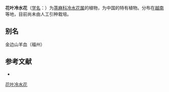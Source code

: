 {{Speciesbox
| name = 花叶冷水花
| status = 
| status_system = 
| image =  PileaCadierei.jpg
| genus = Pilea
| species = cadierei
| authority = Gagnep.
}}

'''花叶冷水花'''（[[学名|学名]]：{{lang|la|''Pilea cadierei''}}）为[[荨麻科|荨麻科]][[冷水花属|冷水花属]]的植物，为中国的特有植物。分布在[[越南|越南]]等地，目前尚未由人工引种栽培。

== 别名 ==
金边山羊血（福州）

== 参考文献 ==
<div class="references-small">
* {{cite web| url =http://www.bioinfo.cn/db05/KmzwSpecies.php?action=view&id=23343| title =花叶冷水花| work =《中国高等植物数据库全库》| publisher =中国科学院微生物研究所| author =昆明植物研究所| accessdate =2009-02-25| deadurl =yes| archiveurl =https://web.archive.org/web/20160305100518/http://www.bioinfo.cn/db05/KmzwSpecies.php?action=view&id=23343| archivedate =2016-03-05}}
</div>
{{Taxonbar|from=Q1026485}}

[[Category:冷水花属|花叶冷水花]]


{{植物小作品}}